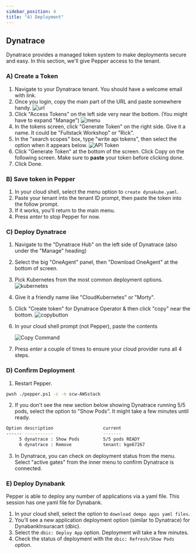 ```yaml
---
sidebar_position: 4
title: "4) Deployment"
---
```


## Dynatrace

Dynatrace provides a managed token system to make deployments secure and easy. In this section, we'll give Pepper access to the tenant.

### A) Create a Token

1. Navigate to your Dynatrace tenant. You should have a welcome email with link.
2. Once you login, copy the main part of the URL and paste somewhere handy.
   ![url](/img/deploy0.jpg)
3. Click "Access Tokens" on the left side very near the bottom. (You might have to expand "Manage")
   ![menu](/img/deploy1.jpg)
4. In the tokens screen, click "Generate Token" on the right side. Give it a name. It could be "Fullstack Workshop" or "Rick".
5. In the "search scopes" box, type "write api tokens", then select the option when it appears below.
   ![API Token](/img/token.jpg)
6. Click "Generate Token" at the bottom of the screen. Click Copy on the following screen. Make sure to **paste** your token before clicking done.
7. Click Done.

### B) Save token in Pepper

1. In your cloud shell, select the menu option to `create dynakube.yaml`.
2. Paste your tenant into the tenant ID prompt, then paste the token into the follow prompt.
3. If it works, you'll return to the main menu.
4. Press _enter_ to stop Pepper for now.

### C) Deploy Dynatrace

1. Navigate to the "Dynatrace Hub" on the left side of Dynatrace (also under the "Manage" heading)
2. Select the big "OneAgent" panel, then "Download OneAgent" at the bottom of screen.
3. Pick Kubernetes from the most common deployment options.
   ![kubernetes](/img/deploy2.jpg)
4. Give it a friendly name like "CloudKubernetes" or "Morty".
5. Click "Create token" for Dynatrace Operator & then click "copy" near the bottom.
   ![copybutton](/img/deploy3.jpg)

6. In your cloud shell prompt (not Pepper), paste the contents

   ![Copy Command](/img/commands.jpg)

7. Press _enter_ a couple of times to ensure your cloud provider runs all 4 steps.

### D) Confirm Deployment

1. Restart Pepper.

```bash
pwsh ./pepper.ps1 -c -n scw-AWSstack
```

2. If you don't see the new section below showing Dynatrace running 5/5 pods, select the option to "Show Pods". It might take a few minutes until ready.

```bash
Option description                   current
------ -----------                   -------
     5 dynatrace : Show Pods         5/5 pods READY
     6 dynatrace : Remove            tenant: kge67267
```

3. In Dynatrace, you can check on deployment status from the menu. Select "active gates" from the inner menu to confirm Dynatrace is connected.

### E) Deploy Dynabank

Pepper is able to deploy any number of applications via a yaml file. This session has one yaml file for Dynabank.

1. In your cloud shell, select the option to `download dempo apps yaml files`.
2. You'll see a new application deployment option (similar to Dynatrace) for DynabankInsuracart (dbic).
3. Select the `dbic: Deploy App` option. Deployment will take a few minutes.
4. Check the status of deployment with the `dbic: Refresh/Show Pods` option.
